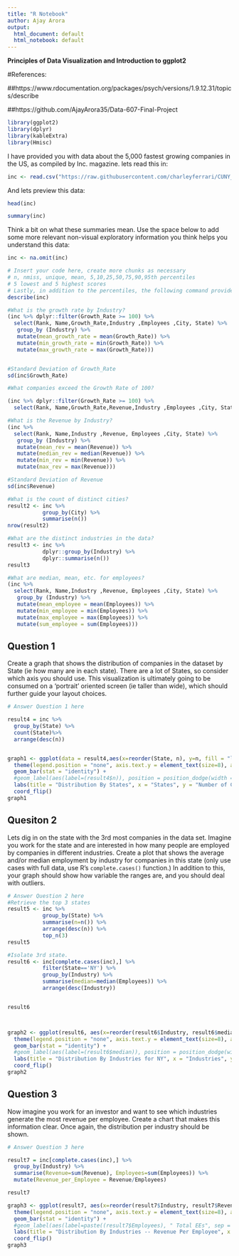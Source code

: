 ---
title: "R Notebook"
author: Ajay Arora
output:
  html_document: default
  html_notebook: default
---

**Principles of Data Visualization and Introduction to ggplot2**


#References:

##https://www.rdocumentation.org/packages/psych/versions/1.9.12.31/topics/describe

##https://github.com/AjayArora35/Data-607-Final-Project  


```{r}
library(ggplot2)
library(dplyr)
library(kableExtra)
library(Hmisc)
```

I have provided you with data about the 5,000 fastest growing companies in the US, as compiled by Inc. magazine. lets read this in:

```{r}

inc <- read.csv("https://raw.githubusercontent.com/charleyferrari/CUNY_DATA_608/master/module1/Data/inc5000_data.csv", header= TRUE)

```

And lets preview this data:

```{r}

head(inc)

```
```{r}

summary(inc)

```

Think a bit on what these summaries mean. Use the space below to add some more relevant non-visual exploratory information you think helps you understand this data:

```{r}
inc <- na.omit(inc)

# Insert your code here, create more chunks as necessary
# n, nmiss, unique, mean, 5,10,25,50,75,90,95th percentiles
# 5 lowest and 5 highest scores
# Lastly, in addition to the percentiles, the following command provides lower and upper boundaries of data.  
describe(inc) 

```

```{r}
#What is the growth rate by Industry?
(inc %>% dplyr::filter(Growth_Rate >= 100) %>%
  select(Rank, Name,Growth_Rate,Industry ,Employees ,City, State) %>%
   group_by (Industry) %>%
   mutate(mean_growth_rate = mean(Growth_Rate)) %>%
   mutate(min_growth_rate = min(Growth_Rate)) %>%
   mutate(max_growth_rate = max(Growth_Rate)))


#Standard Deviation of Growth_Rate
sd(inc$Growth_Rate)
```

```{r}
#What companies exceed the Growth Rate of 100?

(inc %>% dplyr::filter(Growth_Rate >= 100) %>%
  select(Rank, Name,Growth_Rate,Revenue,Industry ,Employees ,City, State))

```

```{r}
#What is the Revenue by Industry?
(inc %>% 
  select(Rank, Name,Industry ,Revenue, Employees ,City, State) %>%
   group_by (Industry) %>%
   mutate(mean_rev = mean(Revenue)) %>%
   mutate(median_rev = median(Revenue)) %>%
   mutate(min_rev = min(Revenue)) %>%
   mutate(max_rev = max(Revenue)))

#Standard Deviation of Revenue
sd(inc$Revenue)
```

```{r}
#What is the count of distinct cities?
result2 <- inc %>% 
           group_by(City) %>% 
           summarise(n())
nrow(result2)
```

```{r}
#What are the distinct industries in the data?
result3 <- inc %>% 
           dplyr::group_by(Industry) %>% 
           dplyr::summarise(n()) 
result3

```

```{r}
#What are median, mean, etc. for employees?
(inc %>% 
  select(Rank, Name,Industry ,Revenue, Employees ,City, State) %>%
   group_by (Industry) %>%
   mutate(mean_employee = mean(Employees)) %>%
   mutate(min_employee = min(Employees)) %>%
   mutate(max_employee = max(Employees)) %>%
   mutate(sum_employee = sum(Employees)))

```

## Question 1

Create a graph that shows the distribution of companies in the dataset by State (ie how many are in each state). There are a lot of States, so consider which axis you should use. This visualization is ultimately going to be consumed on a 'portrait' oriented screen (ie taller than wide), which should further guide your layout choices.


```{r fig.height = 10, fig.width = 10}

# Answer Question 1 here

result4 = inc %>%
  group_by(State) %>%
  count(State)%>%
  arrange(desc(n))


graph1 <- ggplot(data = result4,aes(x=reorder(State, n), y=n, fill = "lightblue", )) + 
  theme(legend.position = "none", axis.text.y = element_text(size=8), axis.text.x = element_text(size=8), panel.background = element_blank()) + 
  geom_bar(stat = "identity") + 
  #geom_label(aes(label=(result4$n)), position = position_dodge(width = 0.5), size = 3.0,   label.padding = unit(0.08, "lines"), label.size = 0.15, inherit.aes = TRUE)+
  labs(title = "Distribution By States", x = "States", y = "Number of Companies")+ 
  coord_flip() 
graph1
```

## Quesiton 2

Lets dig in on the state with the 3rd most companies in the data set. Imagine you work for the state and are interested in how many people are employed by companies in different industries. Create a plot that shows the average and/or median employment by industry for companies in this state (only use cases with full data, use R's `complete.cases()` function.) In addition to this, your graph should show how variable the ranges are, and you should deal with outliers.

```{r fig.height = 10, fig.width = 10}

# Answer Question 2 here
#Retrieve the top 3 states
result5 <- inc %>% 
           group_by(State) %>% 
           summarise(n=n()) %>% 
           arrange(desc(n)) %>% 
           top_n(3)
result5

#Isolate 3rd state.
result6 <- inc[complete.cases(inc),] %>% 
           filter(State=='NY') %>% 
           group_by(Industry) %>% 
           summarise(median=median(Employees)) %>% 
           arrange(desc(Industry))


result6



graph2 <- ggplot(result6, aes(x=reorder(result6$Industry, result6$median), y=result6$median, fill = "lightblue", )) + 
  theme(legend.position = "none", axis.text.y = element_text(size=8), axis.text.x = element_text(size=8),  panel.background = element_blank()) +
  geom_bar(stat = "identity") + 
  #geom_label(aes(label=(result6$median)), position = position_dodge(width = 0.5), size = 3.0,   label.padding = unit(0.08, "lines"), label.size = 0.15, inherit.aes = TRUE)+
  labs(title = "Distribution By Industries for NY", x = "Industries", y = "Average number of employees for NY")+
  coord_flip()
graph2

```

## Question 3

Now imagine you work for an investor and want to see which industries generate the most revenue per employee. Create a chart that makes this information clear. Once again, the distribution per industry should be shown.

```{r fig.height = 10, fig.width = 10}

# Answer Question 3 here

result7 = inc[complete.cases(inc),] %>%
  group_by(Industry) %>%
  summarise(Revenue=sum(Revenue), Employees=sum(Employees)) %>%
  mutate(Revenue_per_Employee = Revenue/Employees)

result7

graph3 <- ggplot(result7, aes(x=reorder(result7$Industry, result7$Revenue_per_Employee), y=result7$Revenue_per_Employee, fill = "lightblue", )) + 
  theme(legend.position = "none", axis.text.y = element_text(size=8), axis.text.x = element_text(size=8),  panel.background = element_blank()) +
  geom_bar(stat = "identity") + 
  #geom_label(aes(label=paste((result7$Employees), " Total EEs", sep = "")), position = position_dodge(width = 0.5), size = 3.0,   label.padding = unit(0.08, "lines"), label.size = 0.15, inherit.aes = TRUE)+
  labs(title = "Distribution By Industries -- Revenue Per Employee", x = "Industries", y = "Revenue Per Employee")+
  coord_flip()
graph3

```


